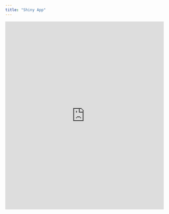 ```yaml
---
title: "Shiny App"
---
```

```{=html}
<iframe src="https://ftj72.shinyapps.io/Singapore_Weather_Statistics/" width="100%" height="600" style="border: none;"></iframe>
```